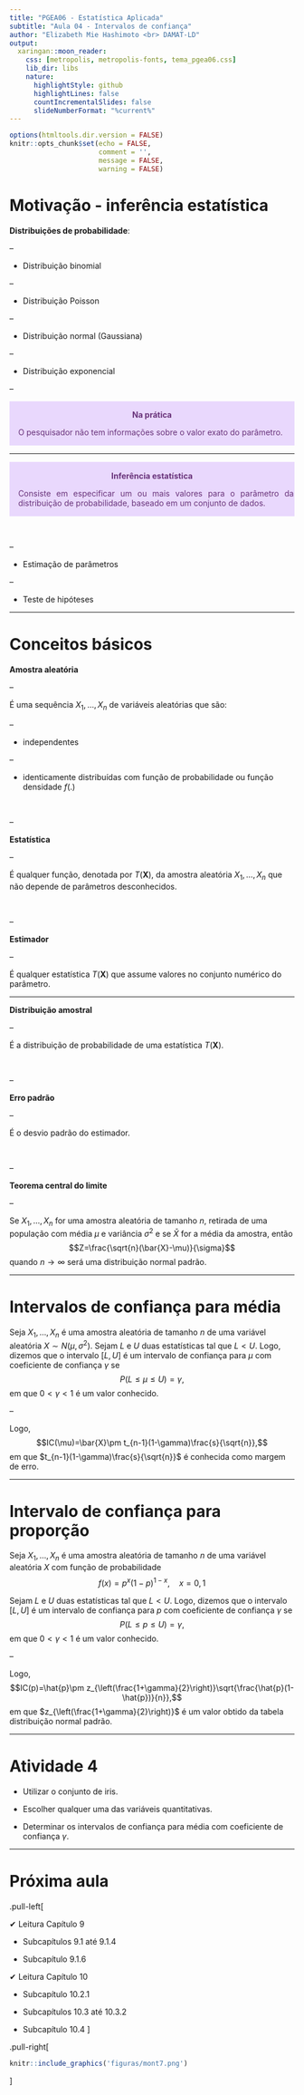 ```yaml
---
title: "PGEA06 - Estatística Aplicada"
subtitle: "Aula 04 - Intervalos de confiança" 
author: "Elizabeth Mie Hashimoto <br> DAMAT-LD"
output:
  xaringan::moon_reader:
    css: [metropolis, metropolis-fonts, tema_pgea06.css]
    lib_dir: libs
    nature:
      highlightStyle: github
      highlightLines: false
      countIncrementalSlides: false
      slideNumberFormat: "%current%"
---
```


```r
options(htmltools.dir.version = FALSE)
knitr::opts_chunk$set(echo = FALSE, 
                      comment = '',
                      message = FALSE,
                      warning = FALSE)
```
<style> 
#caixa {
  border: 1px solid;
  padding: 10px;
  box-shadow: 5px 10px blue;
}
div {
  text-align: justify;
  text-justify: inter-word;
}
</style>

# Motivação - inferência estatística

**Distribuições de probabilidade**:

--

+ Distribuição binomial

--

+ Distribuição Poisson

--

+ Distribuição normal (Gaussiana)

--

+ Distribuição exponencial

--

<div class="warning" style='padding:0.1em; background-color:#E9D8FD; color:#69337A'>
<span>
<p style='margin-top:1em; text-align:center'>
<b>Na prática</b></p>
<p style='margin-left:1em;'>
O pesquisador não tem informações sobre o valor exato do
parâmetro.
</p>
</span>
</div>

---

<div class="warning" style='padding:0.1em; background-color:#E9D8FD; color:#69337A'>
<span>
<p style='margin-top:1em; text-align:center'>
<b>Inferência estatística</b></p>
<p style='margin-left:1em;'>
Consiste em especificar um ou mais valores para o parâmetro da distribuição de probabilidade, baseado em um
conjunto de dados.
</p>
</span>
</div>

<br>

--

- Estimação de parâmetros

--

- Teste de hipóteses

---

# Conceitos básicos

**Amostra aleatória**

--

É uma sequência $X_1,\ldots, X_n$ de variáveis aleatórias que são:

--

- independentes

--

- identicamente distribuídas com função de probabilidade ou função densidade $f(.)$

<br>

--

**Estatística**

--

É qualquer função, denotada por $T(\mathbf{X})$, da amostra aleatória $X_1, \ldots, X_n$ que não depende de parâmetros desconhecidos.

<br>

--

**Estimador**

--

É qualquer estatística $T(\mathbf{X})$ que assume valores no conjunto numérico do parâmetro.

---

**Distribuição amostral**

--

É a distribuição de probabilidade de uma estatística $T(\mathbf{X})$.

<br>

--

**Erro padrão**

--

É o desvio padrão do estimador.

<br>

--

**Teorema central do limite**

--

Se $X_1,\ldots, X_n$ for uma amostra aleatória de tamanho $n$, retirada de uma população com média $\mu$ e variância $\sigma^2$ e se $\bar{X}$ for a média da amostra, então
$$Z=\frac{\sqrt{n}(\bar{X}-\mu)}{\sigma}$$
quando $n\rightarrow\infty$ será uma distribuição normal padrão.

---

# Intervalos de confiança para média

Seja $X_1,\ldots, X_n$ é uma amostra aleatória de tamanho $n$ de uma variável aleatória $X\sim N(\mu,\sigma^2)$. Sejam $L$ e $U$ duas estatísticas tal que $L<U$. Logo, dizemos que o intervalo $[L, U]$ é um intervalo de confiança para $\mu$ com coeficiente de confiança $\gamma$ se
		$$P(L\leq\mu\leq U)=\gamma,$$
em que $0<\gamma<1$ é um valor conhecido.

--

Logo,
	$$IC(\mu)=\bar{X}\pm t_{n-1}(1-\gamma)\frac{s}{\sqrt{n}},$$
	em que $t_{n-1}(1-\gamma)\frac{s}{\sqrt{n}}$ é conhecida como margem de erro.

---

# Intervalo de confiança para proporção

Seja $X_1,\ldots, X_n$ é uma amostra aleatória de tamanho $n$ de uma variável aleatória $X$ com função de probabilidade
$$f(x)=p^x(1-p)^{1-x}, \quad x=0,1$$

Sejam $L$ e $U$ duas estatísticas tal que $L<U$. Logo, dizemos que o intervalo $[L, U]$ é um intervalo de confiança para $p$ com coeficiente de confiança $\gamma$ se
		$$P(L\leq p\leq U)=\gamma,$$
em que $0<\gamma<1$ é um valor conhecido.

--

Logo, 
$$IC(p)=\hat{p}\pm z_{\left(\frac{1+\gamma}{2}\right)}\sqrt{\frac{\hat{p}(1-\hat{p})}{n}},$$
	em que $z_{\left(\frac{1+\gamma}{2}\right)}$ é um valor obtido da tabela distribuição normal padrão.

---

# Atividade 4

- Utilizar o conjunto de iris.

- Escolher qualquer uma das variáveis quantitativas.

- Determinar os intervalos de confiança para média com coeficiente de confiança $\gamma$. 

---

# Próxima aula

.pull-left[

&#10004; Leitura Capítulo 9

- Subcapítulos 9.1 até 9.1.4

- Subcapítulo 9.1.6

&#10004; Leitura Capítulo 10

- Subcapítulo 10.2.1

- Subcapítulos 10.3 até 10.3.2

- Subcapítulo 10.4
]

.pull-right[
```r
knitr::include_graphics('figuras/mont7.png')
```
]

